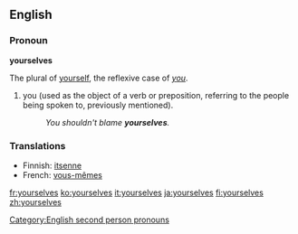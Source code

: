 ==English==
{{English reflexive pronouns}}

===Pronoun===
'''yourselves'''

The plural of [[yourself]], the reflexive case of ''[[you]]''.

# you (used as the object of a verb or preposition, referring to the people being spoken to, previously mentioned).
#:''You shouldn't blame '''yourselves'''.''

===Translations===
{{rfc-level|Translations at L3+ (AutoFormat would have corrected level of Translations)}}
{{top}}
*Finnish: [[itsenne]]
*French: [[vous-mêmes]]
{{bottom}}

[[Category:English second person pronouns]]

[[fr:yourselves]]
[[ko:yourselves]]
[[it:yourselves]]
[[ja:yourselves]]
[[fi:yourselves]]
[[zh:yourselves]]